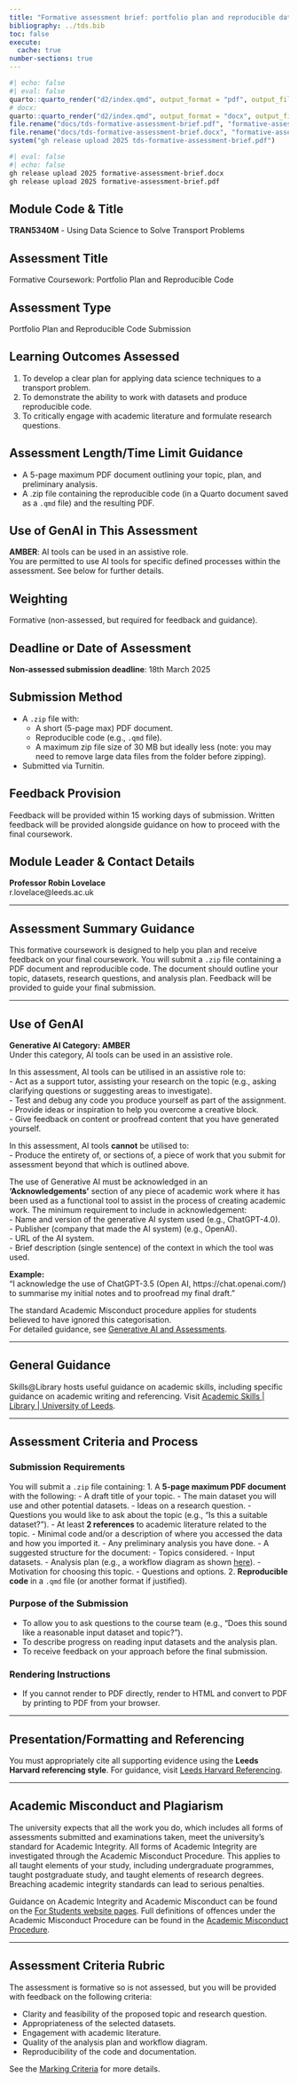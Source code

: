```yaml
---
title: "Formative assessment brief: portfolio plan and reproducible data science code"
bibliography: ../tds.bib
toc: false
execute: 
  cache: true
number-sections: true
---
```


```r
#| echo: false
#| eval: false
quarto::quarto_render("d2/index.qmd", output_format = "pdf", output_file = "tds-formative-assessment-brief.pdf")
# docx:
quarto::quarto_render("d2/index.qmd", output_format = "docx", output_file = "tds-formative-assessment-brief.docx")
file.rename("docs/tds-formative-assessment-brief.pdf", "formative-assessment-brief.pdf")
file.rename("docs/tds-formative-assessment-brief.docx", "formative-assessment-brief.docx")
system("gh release upload 2025 tds-formative-assessment-brief.pdf")
```

```bash
#| eval: false
#| echo: false
gh release upload 2025 formative-assessment-brief.docx
gh release upload 2025 formative-assessment-brief.pdf
```

<!-- Based on https://github.com/itsleeds/tdsarchive/blob/master/coursework-template.md -->

## Module Code & Title
**TRAN5340M** - Using Data Science to Solve Transport Problems

## Assessment Title
Formative Coursework: Portfolio Plan and Reproducible Code

## Assessment Type
Portfolio Plan and Reproducible Code Submission

## Learning Outcomes Assessed
1. To develop a clear plan for applying data science techniques to a transport problem.
2. To demonstrate the ability to work with datasets and produce reproducible code.
3. To critically engage with academic literature and formulate research questions.

## Assessment Length/Time Limit Guidance
- A 5-page maximum PDF document outlining your topic, plan, and preliminary analysis.
- A .zip file containing the reproducible code (in a Quarto document saved as a `.qmd` file) and the resulting PDF.

## Use of GenAI in This Assessment
**AMBER**: AI tools can be used in an assistive role.  
You are permitted to use AI tools for specific defined processes within the assessment. See below for further details.

## Weighting
Formative (non-assessed, but required for feedback and guidance).

## Deadline or Date of Assessment
**Non-assessed submission deadline**: 18th March 2025

## Submission Method
- A `.zip` file with:
  - A short (5-page max) PDF document.
  - Reproducible code (e.g., `.qmd` file).
  - A maximum zip file size of 30 MB but ideally less (note: you may need to remove large data files from the folder before zipping).
- Submitted via Turnitin.

## Feedback Provision
Feedback will be provided within 15 working days of submission. Written feedback will be provided alongside guidance on how to proceed with the final coursework.

## Module Leader & Contact Details
**Professor Robin Lovelace**  
r.lovelace@leeds.ac.uk  

---

## Assessment Summary Guidance
This formative coursework is designed to help you plan and receive feedback on your final coursework. You will submit a `.zip` file containing a PDF document and reproducible code. The document should outline your topic, datasets, research questions, and analysis plan. Feedback will be provided to guide your final submission.

---

## Use of GenAI

**Generative AI Category: AMBER**  
Under this category, AI tools can be used in an assistive role.  

In this assessment, AI tools can be utilised in an assistive role to:  
- Act as a support tutor, assisting your research on the topic (e.g., asking clarifying questions or suggesting areas to investigate).  
- Test and debug any code you produce yourself as part of the assignment.  
- Provide ideas or inspiration to help you overcome a creative block.  
- Give feedback on content or proofread content that you have generated yourself.  

In this assessment, AI tools **cannot** be utilised to:  
- Produce the entirety of, or sections of, a piece of work that you submit for assessment beyond that which is outlined above.  

The use of Generative AI must be acknowledged in an **‘Acknowledgements’** section of any piece of academic work where it has been used as a functional tool to assist in the process of creating academic work. The minimum requirement to include in acknowledgement:  
- Name and version of the generative AI system used (e.g., ChatGPT-4.0).  
- Publisher (company that made the AI system) (e.g., OpenAI).  
- URL of the AI system.  
- Brief description (single sentence) of the context in which the tool was used.  

**Example:**  
“I acknowledge the use of ChatGPT-3.5 (Open AI, https://chat.openai.com/) to summarise my initial notes and to proofread my final draft.”  

The standard Academic Misconduct procedure applies for students believed to have ignored this categorisation.  
For detailed guidance, see [Generative AI and Assessments](https://generative-ai.leeds.ac.uk/ai-and-assessments/categories-of-assessments/).

---

## General Guidance
Skills@Library hosts useful guidance on academic skills, including specific guidance on academic writing and referencing. Visit [Academic Skills | Library | University of Leeds](https://library.leeds.ac.uk/info/1402/referencing/50/leeds-harvard-introduction).

---

## Assessment Criteria and Process
### Submission Requirements
You will submit a `.zip` file containing:
1. A **5-page maximum PDF document** with the following:
   - A draft title of your topic.
   - The main dataset you will use and other potential datasets.
   - Ideas on a research question.
   - Questions you would like to ask about the topic (e.g., "Is this a suitable dataset?").
   - At least **2 references** to academic literature related to the topic.
   - Minimal code and/or a description of where you accessed the data and how you imported it.
   - Any preliminary analysis you have done.
   - A suggested structure for the document:
     - Topics considered.
     - Input datasets.
     - Analysis plan (e.g., a workflow diagram as shown [here](https://user-images.githubusercontent.com/1825120/127524923-7d9f5511-84a6-430b-8de9-a603a5524f39.png)).
     - Motivation for choosing this topic.
     - Questions and options.
2. **Reproducible code** in a `.qmd` file (or another format if justified).

### Purpose of the Submission
- To allow you to ask questions to the course team (e.g., "Does this sound like a reasonable input dataset and topic?").
- To describe progress on reading input datasets and the analysis plan.
- To receive feedback on your approach before the final submission.

### Rendering Instructions
- If you cannot render to PDF directly, render to HTML and convert to PDF by printing to PDF from your browser.

---

## Presentation/Formatting and Referencing
You must appropriately cite all supporting evidence using the **Leeds Harvard referencing style**. For guidance, visit [Leeds Harvard Referencing](https://library.leeds.ac.uk/info/1402/referencing/50/leeds-harvard-introduction).  

---

## Academic Misconduct and Plagiarism
The university expects that all the work you do, which includes all forms of assessments submitted and examinations taken, meet the university’s standard for Academic Integrity. All forms of Academic Integrity are investigated through the Academic Misconduct Procedure. This applies to all taught elements of your study, including undergraduate programmes, taught postgraduate study, and taught elements of research degrees. Breaching academic integrity standards can lead to serious penalties.  

Guidance on Academic Integrity and Academic Misconduct can be found on the [For Students website pages](https://students.leeds.ac.uk/info/10110/academic-integrity). Full definitions of offences under the Academic Misconduct Procedure can be found in the [Academic Misconduct Procedure](https://secretariat.leeds.ac.uk/student-cases/academic-misconduct/).  

---

## Assessment Criteria Rubric

The assessment is formative so is not assessed, but you will be provided with feedback on the following criteria:

- Clarity and feasibility of the proposed topic and research question.
- Appropriateness of the selected datasets.
- Engagement with academic literature.
- Quality of the analysis plan and workflow diagram.
- Reproducibility of the code and documentation.

See the [Marking Criteria](https://itsleeds.github.io/tds/marking-criteria.html) for more details.